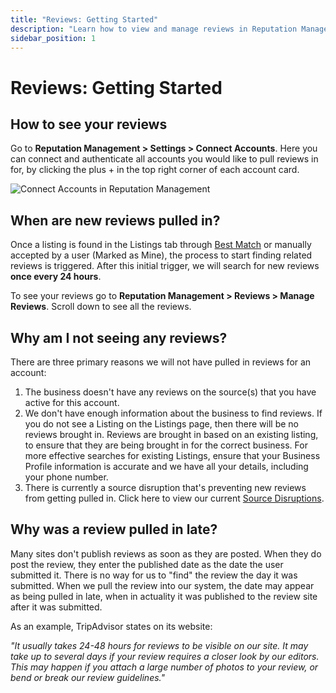 ```yaml
---
title: "Reviews: Getting Started"
description: "Learn how to view and manage reviews in Reputation Management"
sidebar_position: 1
---
```


# Reviews: Getting Started

## How to see your reviews

Go to **Reputation Management > Settings > Connect Accounts**. Here you can connect and authenticate all accounts you would like to pull reviews in for, by clicking the plus + in the top right corner of each account card.

![Connect Accounts in Reputation Management](/img/vendasta-products/reputation-management/reviews/getting-started/connect-accounts.jpg)

## When are new reviews pulled in?

Once a listing is found in the Listings tab through [Best Match](/vendasta-products/reputation-management/listings/best-match) or manually accepted by a user (Marked as Mine), the process to start finding related reviews is triggered. After this initial trigger, we will search for new reviews **once every 24 hours**.

To see your reviews go to **Reputation Management > Reviews > Manage Reviews**. Scroll down to see all the reviews.

## Why am I not seeing any reviews?

There are three primary reasons we will not have pulled in reviews for an account:

1. The business doesn't have any reviews on the source(s) that you have active for this account.
2. We don't have enough information about the business to find reviews. If you do not see a Listing on the Listings page, then there will be no reviews brought in. Reviews are brought in based on an existing listing, to ensure that they are being brought in for the correct business. For more effective searches for existing Listings, ensure that your Business Profile information is accurate and we have all your details, including your phone number. 
3. There is currently a source disruption that's preventing new reviews from getting pulled in. Click here to view our current [Source Disruptions](/getting-started/announcements/disruption-notices).

## Why was a review pulled in late?

Many sites don't publish reviews as soon as they are posted. When they do post the review, they enter the published date as the date the user submitted it. There is no way for us to "find" the review the day it was submitted. When we pull the review into our system, the date may appear as being pulled in late, when in actuality it was published to the review site after it was submitted.

As an example, TripAdvisor states on its website:

*"It usually takes 24-48 hours for reviews to be visible on our site. It may take up to several days if your review requires a closer look by our editors. This may happen if you attach a large number of photos to your review, or bend or break our review guidelines."*